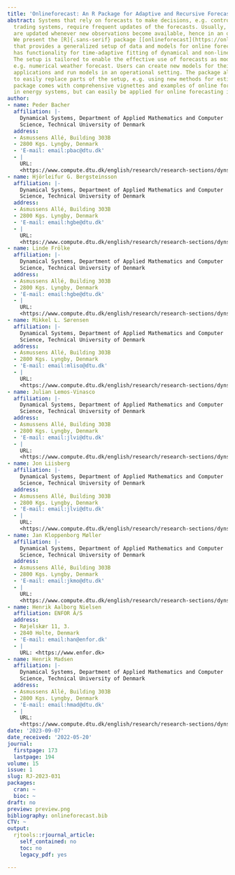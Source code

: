 ```yaml
---
title: 'Onlineforecast: An R Package for Adaptive and Recursive Forecasting'
abstract: Systems that rely on forecasts to make decisions, e.g. control or energy
  trading systems, require frequent updates of the forecasts. Usually, the forecasts
  are updated whenever new observations become available, hence in an online setting.
  We present the [R]{.sans-serif} package [[onlineforecast](https://onlineforecasting.org)]{.sans-serif}
  that provides a generalized setup of data and models for online forecasting. It
  has functionality for time-adaptive fitting of dynamical and non-linear models.
  The setup is tailored to enable the effective use of forecasts as model inputs,
  e.g. numerical weather forecast. Users can create new models for their particular
  applications and run models in an operational setting. The package also allows users
  to easily replace parts of the setup, e.g. using new methods for estimation. The
  package comes with comprehensive vignettes and examples of online forecasting applications
  in energy systems, but can easily be applied for online forecasting in all fields.
author:
- name: Peder Bacher
  affiliation: |-
    Dynamical Systems, Department of Applied Mathematics and Computer
    Science, Technical University of Denmark
  address:
  - Asmussens Allé, Building 303B
  - 2800 Kgs. Lyngby, Denmark
  - 'E-mail: email:pbac@dtu.dk'
  - |
    URL:
    <https://www.compute.dtu.dk/english/research/research-sections/dynsys/>
- name: Hjörleifur G. Bergsteinsson
  affiliation: |-
    Dynamical Systems, Department of Applied Mathematics and Computer
    Science, Technical University of Denmark
  address:
  - Asmussens Allé, Building 303B
  - 2800 Kgs. Lyngby, Denmark
  - 'E-mail: email:hgbe@dtu.dk'
  - |
    URL:
    <https://www.compute.dtu.dk/english/research/research-sections/dynsys/>
- name: Linde Frölke
  affiliation: |-
    Dynamical Systems, Department of Applied Mathematics and Computer
    Science, Technical University of Denmark
  address:
  - Asmussens Allé, Building 303B
  - 2800 Kgs. Lyngby, Denmark
  - 'E-mail: email:hgbe@dtu.dk'
  - |
    URL:
    <https://www.compute.dtu.dk/english/research/research-sections/dynsys/>
- name: Mikkel L. Sørensen
  affiliation: |-
    Dynamical Systems, Department of Applied Mathematics and Computer
    Science, Technical University of Denmark
  address:
  - Asmussens Allé, Building 303B
  - 2800 Kgs. Lyngby, Denmark
  - 'E-mail: email:mliso@dtu.dk'
  - |
    URL:
    <https://www.compute.dtu.dk/english/research/research-sections/dynsys/>
- name: Julian Lemos-Vinasco
  affiliation: |-
    Dynamical Systems, Department of Applied Mathematics and Computer
    Science, Technical University of Denmark
  address:
  - Asmussens Allé, Building 303B
  - 2800 Kgs. Lyngby, Denmark
  - 'E-mail: email:jlvi@dtu.dk'
  - |
    URL:
    <https://www.compute.dtu.dk/english/research/research-sections/dynsys/>
- name: Jon Liisberg
  affiliation: |-
    Dynamical Systems, Department of Applied Mathematics and Computer
    Science, Technical University of Denmark
  address:
  - Asmussens Allé, Building 303B
  - 2800 Kgs. Lyngby, Denmark
  - 'E-mail: email:jlvi@dtu.dk'
  - |
    URL:
    <https://www.compute.dtu.dk/english/research/research-sections/dynsys/>
- name: Jan Kloppenborg Møller
  affiliation: |-
    Dynamical Systems, Department of Applied Mathematics and Computer
    Science, Technical University of Denmark
  address:
  - Asmussens Allé, Building 303B
  - 2800 Kgs. Lyngby, Denmark
  - 'E-mail: email:jkmo@dtu.dk'
  - |
    URL:
    <https://www.compute.dtu.dk/english/research/research-sections/dynsys/>
- name: Henrik Aalborg Nielsen
  affiliation: ENFOR A/S
  address:
  - Røjelskær 11, 3.
  - 2840 Holte, Denmark
  - 'E-mail: email:han@enfor.dk'
  - |
    URL: <https://www.enfor.dk>
- name: Henrik Madsen
  affiliation: |-
    Dynamical Systems, Department of Applied Mathematics and Computer
    Science, Technical University of Denmark
  address:
  - Asmussens Allé, Building 303B
  - 2800 Kgs. Lyngby, Denmark
  - 'E-mail: email:hmad@dtu.dk'
  - |
    URL:
    <https://www.compute.dtu.dk/english/research/research-sections/dynsys/>
date: '2023-09-07'
date_received: '2022-05-20'
journal:
  firstpage: 173
  lastpage: 194
volume: 15
issue: 1
slug: RJ-2023-031
packages:
  cran: ~
  bioc: ~
draft: no
preview: preview.png
bibliography: onlineforecast.bib
CTV: ~
output:
  rjtools::rjournal_article:
    self_contained: no
    toc: no
    legacy_pdf: yes

---
```

